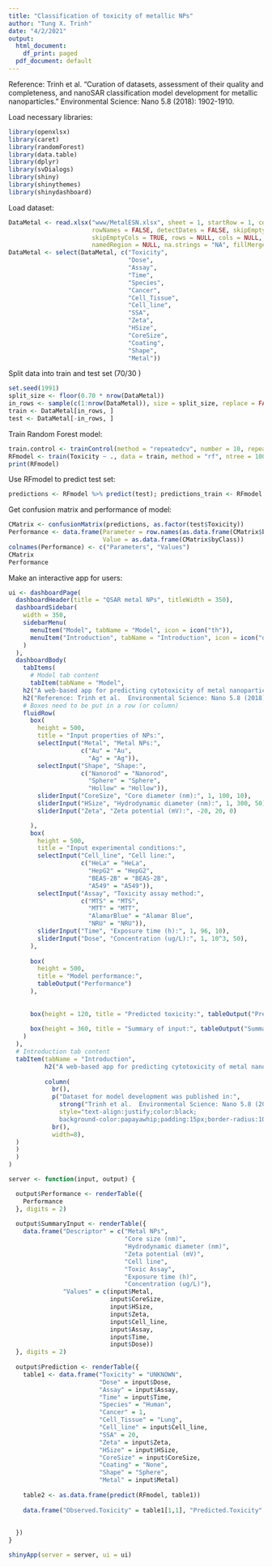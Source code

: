 ```yaml
---
title: "Classification of toxicity of metallic NPs"
author: "Tung X. Trinh"
date: "4/2/2021"
output:
  html_document:
    df_print: paged
  pdf_document: default
---
```

Reference: Trinh et al. "Curation of datasets, assessment of their quality and completeness, and nanoSAR classification model development for metallic nanoparticles." Environmental Science: Nano 5.8 (2018): 1902-1910.

Load necessary libraries:
```r
library(openxlsx) 
library(caret) 
library(randomForest)
library(data.table)
library(dplyr)
library(svDialogs)
library(shiny)
library(shinythemes)
library(shinydashboard)
```

Load dataset:
```r
DataMetal <- read.xlsx("www/MetalESN.xlsx", sheet = 1, startRow = 1, colNames = TRUE,
                       rowNames = FALSE, detectDates = FALSE, skipEmptyRows = TRUE,
                       skipEmptyCols = TRUE, rows = NULL, cols = NULL, check.names = FALSE,
                       namedRegion = NULL, na.strings = "NA", fillMergedCells = FALSE)
DataMetal <- select(DataMetal, c("Toxicity",
                                 "Dose",
                                 "Assay",
                                 "Time",
                                 "Species",
                                 "Cancer",
                                 "Cell_Tissue",
                                 "Cell_line",
                                 "SSA",
                                 "Zeta",
                                 "HSize",
                                 "CoreSize",
                                 "Coating",
                                 "Shape",
                                 "Metal"))
```

Split data into train and test set (70/30 )
```r
set.seed(1991)
split_size <- floor(0.70 * nrow(DataMetal))
in_rows <- sample(c(1:nrow(DataMetal)), size = split_size, replace = FALSE)
train <- DataMetal[in_rows, ]
test <- DataMetal[-in_rows, ]
```

Train Random Forest model:
```r
train.control <- trainControl(method = "repeatedcv", number = 10, repeats = 5)
RFmodel <- train(Toxicity ~ ., data = train, method = "rf", ntree = 100, trControl = train.control)
print(RFmodel)
```

Use RFmodel to predict test set:
```r
predictions <- RFmodel %>% predict(test); predictions_train <- RFmodel %>% predict(train)

```

Get confusion matrix and performance of model:
```r
CMatrix <- confusionMatrix(predictions, as.factor(test$Toxicity))
Performance <- data.frame(Parameter = row.names(as.data.frame(CMatrix$byClass)),
                          Value = as.data.frame(CMatrix$byClass))
colnames(Performance) <- c("Parameters", "Values")
CMatrix
Performance
```

Make an interactive app for users:
```r
ui <- dashboardPage(
  dashboardHeader(title = "QSAR metal NPs", titleWidth = 350),
  dashboardSidebar(
    width = 350,
    sidebarMenu(
      menuItem("Model", tabName = "Model", icon = icon("th")),
      menuItem("Introduction", tabName = "Introduction", icon = icon("dashboard"))
    )
  ),
  dashboardBody(
    tabItems(
      # Model tab content
      tabItem(tabName = "Model",
    h2("A web-based app for predicting cytotoxicity of metal nanoparticles (i.e., Ag and Au)"),
    h2("Reference: Trinh et al.  Environmental Science: Nano 5.8 (2018): 1902-1910."),
    # Boxes need to be put in a row (or column)
    fluidRow(
      box(
        height = 500,
        title = "Input properties of NPs:",
        selectInput("Metal", "Metal NPs:",
                    c("Au" = "Au",
                      "Ag" = "Ag")),
        selectInput("Shape", "Shape:",
                    c("Nanorod" = "Nanorod",
                      "Sphere" = "Sphere",
                      "Hollow" = "Hollow")),
        sliderInput("CoreSize", "Core diameter (nm):", 1, 100, 10),
        sliderInput("HSize", "Hydrodynamic diameter (nm):", 1, 300, 50),
        sliderInput("Zeta", "Zeta potential (mV):", -20, 20, 0)

      ),
      box(
        height = 500,
        title = "Input experimental conditions:",
        selectInput("Cell_line", "Cell line:",
                    c("HeLa" = "HeLa",
                      "HepG2" = "HepG2",
                      "BEAS-2B" = "BEAS-2B",
                      "A549" = "A549")),
        selectInput("Assay", "Toxicity assay method:",
                    c("MTS" = "MTS",
                      "MTT" = "MTT",
                      "AlamarBlue" = "Alamar Blue",
                      "NRU" = "NRU")),
        sliderInput("Time", "Exposure time (h):", 1, 96, 10),
        sliderInput("Dose", "Concentration (ug/L):", 1, 10^3, 50),
      ),
      
      box(
        height = 500,
        title = "Model performance:",
        tableOutput("Performance")
      ),
      
      
      box(height = 120, title = "Predicted toxicity:", tableOutput("Prediction")),
      
      box(height = 360, title = "Summary of input:", tableOutput("SummaryInput"))
    )
  ),
  # Introduction tab content
  tabItem(tabName = "Introduction",
          h2("A web-based app for predicting cytotoxicity of metal nanoparticles (i.e., Ag and Au)"),
          
          column(
            br(),
            p("Dataset for model development was published in:", 
              strong("Trinh et al.  Environmental Science: Nano 5.8 (2018): 1902-1910."),
              style="text-align:justify;color:black;
              background-color:papayawhip;padding:15px;border-radius:10px"),
            br(),
            width=8),
  )
  )
  )
)

server <- function(input, output) {

  output$Performance <- renderTable({
    Performance
  }, digits = 2)
  
  output$SummaryInput <- renderTable({
    data.frame("Descriptor" = c("Metal NPs",
                                "Core size (nm)", 
                                "Hydrodynamic diameter (nm)", 
                                "Zeta potential (mV)",
                                "Cell line",
                                "Toxic Assay",
                                "Exposure time (h)",
                                "Concentration (ug/L)"),
               "Values" = c(input$Metal,
                            input$CoreSize,
                            input$HSize, 
                            input$Zeta,
                            input$Cell_line,
                            input$Assay,
                            input$Time,
                            input$Dose))
  }, digits = 2)
  
  output$Prediction <- renderTable({
    table1 <- data.frame("Toxicity" = "UNKNOWN",
                         "Dose" = input$Dose,
                         "Assay" = input$Assay,
                         "Time" = input$Time,
                         "Species" = "Human",
                         "Cancer" = 1,
                         "Cell_Tissue" = "Lung",
                         "Cell_line" = input$Cell_line,
                         "SSA" = 20,
                         "Zeta" = input$Zeta,
                         "HSize" = input$HSize,
                         "CoreSize" = input$CoreSize,
                         "Coating" = "None",
                         "Shape" = "Sphere",
                         "Metal" = input$Metal)
    
    table2 <- as.data.frame(predict(RFmodel, table1))
    
    data.frame("Observed.Toxicity" = table1[1,1], "Predicted.Toxicity" = table2[1,1])
    
  
  })
}

shinyApp(server = server, ui = ui)
```
